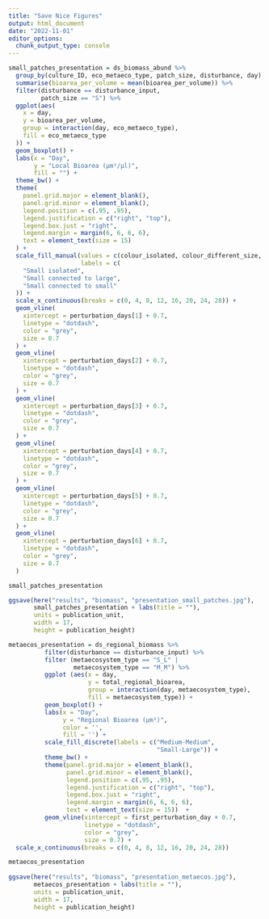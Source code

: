 ```yaml
---
title: "Save Nice Figures"
output: html_document
date: "2022-11-01"
editor_options: 
  chunk_output_type: console
---
```


```r
small_patches_presentation = ds_biomass_abund %>%
  group_by(culture_ID, eco_metaeco_type, patch_size, disturbance, day) %>%
  summarise(bioarea_per_volume = mean(bioarea_per_volume)) %>%
  filter(disturbance == disturbance_input,
         patch_size == "S") %>%
  ggplot(aes(
    x = day,
    y = bioarea_per_volume,
    group = interaction(day, eco_metaeco_type),
    fill = eco_metaeco_type
  )) +
  geom_boxplot() +
  labs(x = "Day",
       y = "Local Bioarea (µm²/μl)",
       fill = "") +
  theme_bw() +
  theme(
    panel.grid.major = element_blank(),
    panel.grid.minor = element_blank(),
    legend.position = c(.95, .95),
    legend.justification = c("right", "top"),
    legend.box.just = "right",
    legend.margin = margin(6, 6, 6, 6),
    text = element_text(size = 15)
  ) +
  scale_fill_manual(values = c(colour_isolated, colour_different_size, colour_same_size),
                    labels = c(
    "Small isolated",
    "Small connected to large",
    "Small connected to small"
  )) +
  scale_x_continuous(breaks = c(0, 4, 8, 12, 16, 20, 24, 28)) +
  geom_vline(
    xintercept = perturbation_days[1] + 0.7,
    linetype = "dotdash",
    color = "grey",
    size = 0.7
  ) +
  geom_vline(
    xintercept = perturbation_days[2] + 0.7,
    linetype = "dotdash",
    color = "grey",
    size = 0.7
  ) +
  geom_vline(
    xintercept = perturbation_days[3] + 0.7,
    linetype = "dotdash",
    color = "grey",
    size = 0.7
  ) +
  geom_vline(
    xintercept = perturbation_days[4] + 0.7,
    linetype = "dotdash",
    color = "grey",
    size = 0.7
  ) +
  geom_vline(
    xintercept = perturbation_days[5] + 0.7,
    linetype = "dotdash",
    color = "grey",
    size = 0.7
  ) +
  geom_vline(
    xintercept = perturbation_days[6] + 0.7,
    linetype = "dotdash",
    color = "grey",
    size = 0.7
  )

small_patches_presentation

ggsave(here("results", "biomass", "presentation_small_patches.jpg"), 
       small_patches_presentation + labs(title = ""), 
       units = publication_unit,
       width = 17, 
       height = publication_height)

metaecos_presentation = ds_regional_biomass %>%
          filter(disturbance == disturbance_input) %>%
          filter (metaecosystem_type == "S_L" |
                  metaecosystem_type == "M_M") %>%
          ggplot (aes(x = day,
                      y = total_regional_bioarea,
                      group = interaction(day, metaecosystem_type),
                      fill = metaecosystem_type)) +
          geom_boxplot() +
          labs(x = "Day", 
               y = "Regional Bioarea (µm²)",
               color = '', 
               fill = '') +
          scale_fill_discrete(labels = c("Medium-Medium", 
                                         "Small-Large")) +
          theme_bw() +
          theme(panel.grid.major = element_blank(), 
                panel.grid.minor = element_blank(),
                legend.position = c(.95, .95),
                legend.justification = c("right", "top"),
                legend.box.just = "right",
                legend.margin = margin(6, 6, 6, 6),
                text = element_text(size = 15))  +
          geom_vline(xintercept = first_perturbation_day + 0.7, 
                     linetype = "dotdash", 
                     color = "grey", 
                     size = 0.7) +
  scale_x_continuous(breaks = c(0, 4, 8, 12, 16, 20, 24, 28))

metaecos_presentation
  
ggsave(here("results", "biomass", "presentation_metaecos.jpg"), 
       metaecos_presentation + labs(title = ""), 
       units = publication_unit,
       width = 17, 
       height = publication_height)
```
